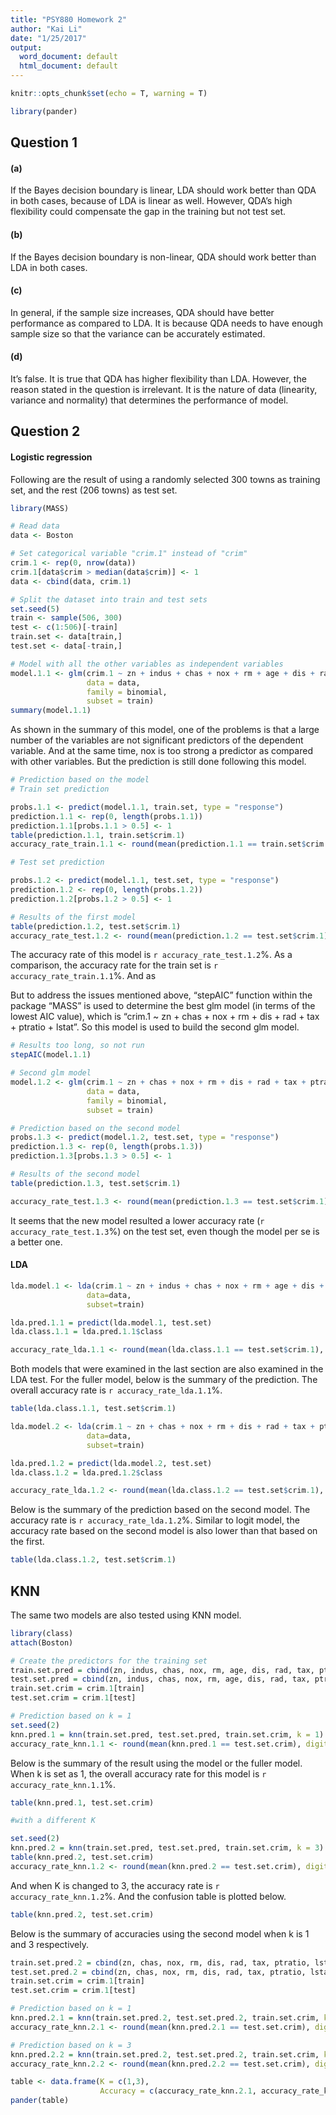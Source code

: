 ```yaml
---
title: "PSY880 Homework 2"
author: "Kai Li"
date: "1/25/2017"
output:
  word_document: default
  html_document: default
---
```


```r
knitr::opts_chunk$set(echo = T, warning = T)

library(pander)

```

## Question 1

#### (a)

If the Bayes decision boundary is linear, LDA should work better than QDA in both cases, because of LDA is linear as well. However, QDA's high flexibility could compensate the gap in the training but not test set.

#### (b)

If the Bayes decision boundary is non-linear, QDA should work better than LDA in both cases.

#### (c)

In general, if the sample size increases, QDA should have better performance as compared to LDA. It is because QDA needs to have enough sample size so that the variance can be accurately estimated.

#### (d)

It's false. It is true that QDA has higher flexibility than LDA. However, the reason stated in the question is irrelevant. It is the nature of data (linearity, variance and normality) that determines the performance of model.

## Question 2

#### Logistic regression

Following are the result of using a randomly selected 300 towns as training set, and the rest (206 towns) as test set.

``` r

library(MASS)

# Read data
data <- Boston

# Set categorical variable "crim.1" instead of "crim"
crim.1 <- rep(0, nrow(data))
crim.1[data$crim > median(data$crim)] <- 1
data <- cbind(data, crim.1)

# Split the dataset into train and test sets
set.seed(5)
train <- sample(506, 300)
test <- c(1:506)[-train]
train.set <- data[train,]
test.set <- data[-train,]

# Model with all the other variables as independent variables
model.1.1 <- glm(crim.1 ~ zn + indus + chas + nox + rm + age + dis + rad + tax + ptratio + black + lstat + medv, 
                 data = data,
                 family = binomial,
                 subset = train)
summary(model.1.1)

``` 

As shown in the summary of this model, one of the problems is that a large number of the variables are not significant predictors of the dependent variable. And at the same time, nox is too strong a predictor as compared with other variables. But the prediction is still done following this model.

``` R

# Prediction based on the model
# Train set prediction

probs.1.1 <- predict(model.1.1, train.set, type = "response")
prediction.1.1 <- rep(0, length(probs.1.1))
prediction.1.1[probs.1.1 > 0.5] <- 1
table(prediction.1.1, train.set$crim.1)
accuracy_rate_train.1.1 <- round(mean(prediction.1.1 == train.set$crim.1), digits = 4) * 100

# Test set prediction

probs.1.2 <- predict(model.1.1, test.set, type = "response")
prediction.1.2 <- rep(0, length(probs.1.2))
prediction.1.2[probs.1.2 > 0.5] <- 1

# Results of the first model
table(prediction.1.2, test.set$crim.1)
accuracy_rate_test.1.2 <- round(mean(prediction.1.2 == test.set$crim.1), digits = 4) * 100

```

The accuracy rate of this model is `r accuracy_rate_test.1.2`%. As a comparison, the accuracy rate for the train set is `r accuracy_rate_train.1.1`%. And as 

But to address the issues mentioned above, "stepAIC" function within the package "MASS" is used to determine the best glm model (in terms of the lowest AIC value), which is "crim.1 ~ zn + chas + nox + rm + dis + rad + tax + ptratio + lstat". So this model is used to build the second glm model.

``` R

# Results too long, so not run
stepAIC(model.1.1)

```

``` R

# Second glm model
model.1.2 <- glm(crim.1 ~ zn + chas + nox + rm + dis + rad + tax + ptratio + lstat, 
                 data = data,
                 family = binomial,
                 subset = train)

```

``` R

# Prediction based on the second model
probs.1.3 <- predict(model.1.2, test.set, type = "response")
prediction.1.3 <- rep(0, length(probs.1.3))
prediction.1.3[probs.1.3 > 0.5] <- 1

# Results of the second model
table(prediction.1.3, test.set$crim.1)

accuracy_rate_test.1.3 <- round(mean(prediction.1.3 == test.set$crim.1), digits = 4) * 100

```

It seems that the new model resulted a lower accuracy rate (`r accuracy_rate_test.1.3`%) on the test set, even though the model per se is a better one.

#### LDA

``` R

lda.model.1 <- lda(crim.1 ~ zn + indus + chas + nox + rm + age + dis + rad + tax + ptratio + black + lstat + medv,
                 data=data,
                 subset=train)

lda.pred.1.1 = predict(lda.model.1, test.set)
lda.class.1.1 = lda.pred.1.1$class

accuracy_rate_lda.1.1 <- round(mean(lda.class.1.1 == test.set$crim.1), digits = 4) * 100

```

Both models that were examined in the last section are also examined in the LDA test. For the fuller model, below is the summary of the prediction. The overall accuracy rate is `r accuracy_rate_lda.1.1`%.

``` R

table(lda.class.1.1, test.set$crim.1)

```

``` R

lda.model.2 <- lda(crim.1 ~ zn + chas + nox + rm + dis + rad + tax + ptratio + lstat,
                 data=data,
                 subset=train)

lda.pred.1.2 = predict(lda.model.2, test.set)
lda.class.1.2 = lda.pred.1.2$class

accuracy_rate_lda.1.2 <- round(mean(lda.class.1.2 == test.set$crim.1), digits = 4) * 100

```

Below is the summary of the prediction based on the second model. The accuracy rate is `r accuracy_rate_lda.1.2`%. Similar to logit model, the accuracy rate based on the second model is also lower than that based on the first.

``` R

table(lda.class.1.2, test.set$crim.1)

```

## KNN

The same two models are also tested using KNN model. 

``` R

library(class)
attach(Boston)

# Create the predictors for the training set
train.set.pred = cbind(zn, indus, chas, nox, rm, age, dis, rad, tax, ptratio, black, lstat, medv)[train,]
test.set.pred = cbind(zn, indus, chas, nox, rm, age, dis, rad, tax, ptratio, black, lstat, medv)[test,]
train.set.crim = crim.1[train]
test.set.crim = crim.1[test]

# Prediction based on k = 1
set.seed(2)
knn.pred.1 = knn(train.set.pred, test.set.pred, train.set.crim, k = 1)
accuracy_rate_knn.1.1 <- round(mean(knn.pred.1 == test.set.crim), digits = 4) * 100

```

Below is the summary of the result using the model or the fuller model. When k is set as 1, the overall accuracy rate for this model is `r accuracy_rate_knn.1.1`%.

``` R

table(knn.pred.1, test.set.crim)

```

``` R

#with a different K

set.seed(2)
knn.pred.2 = knn(train.set.pred, test.set.pred, train.set.crim, k = 3)
table(knn.pred.2, test.set.crim)
accuracy_rate_knn.1.2 <- round(mean(knn.pred.2 == test.set.crim), digits = 4) * 100

```

And when K is changed to 3, the accuracy rate is `r accuracy_rate_knn.1.2`%. And the confusion table is plotted below.

``` R

table(knn.pred.2, test.set.crim)

```

Below is the summary of accuracies using the second model when k is 1 and 3 respectively.

``` R

train.set.pred.2 = cbind(zn, chas, nox, rm, dis, rad, tax, ptratio, lstat)[train,]
test.set.pred.2 = cbind(zn, chas, nox, rm, dis, rad, tax, ptratio, lstat)[test,]
train.set.crim = crim.1[train]
test.set.crim = crim.1[test]

# Prediction based on k = 1
knn.pred.2.1 = knn(train.set.pred.2, test.set.pred.2, train.set.crim, k = 1)
accuracy_rate_knn.2.1 <- round(mean(knn.pred.2.1 == test.set.crim), digits = 4) * 100

# Prediction based on k = 3
knn.pred.2.2 = knn(train.set.pred.2, test.set.pred.2, train.set.crim, k = 3)
accuracy_rate_knn.2.2 <- round(mean(knn.pred.2.2 == test.set.crim), digits = 4) * 100

table <- data.frame(K = c(1,3),
                    Accuracy = c(accuracy_rate_knn.2.1, accuracy_rate_knn.2.2))
pander(table)

```
